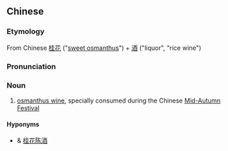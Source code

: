 ==Chinese==
{{zh-forms|type=21}}

===Etymology===
From Chinese [[桂花]] ("[[sweet osmanthus]]") + [[酒]] ("liquor", "rice wine")

===Pronunciation===
{{zh-pron
|m=guìhuājiǔ
|cat=n
}}

===Noun===
{{zh-noun}}

# [[osmanthus wine]], specially consumed during the Chinese [[Mid-Autumn Festival]]

====Hyponyms====
* {{l|zh|桂花陳酒}} & [[桂花陈酒]]